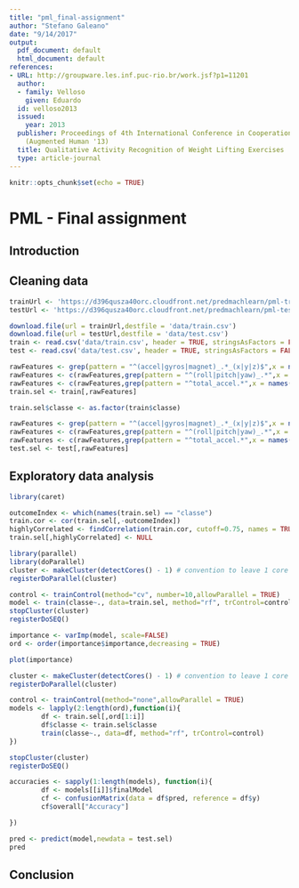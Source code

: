 ```yaml
---
title: "pml_final-assignment"
author: "Stefano Galeano"
date: "9/14/2017"
output:
  pdf_document: default
  html_document: default
references:
- URL: http://groupware.les.inf.puc-rio.br/work.jsf?p1=11201
  author:
  - family: Velloso
    given: Eduardo
  id: velloso2013
  issued:
    year: 2013
  publisher: Proceedings of 4th International Conference in Cooperation with SIGCHI
    (Augmented Human '13)
  title: Qualitative Activity Recognition of Weight Lifting Exercises
  type: article-journal
---
```



```r
knitr::opts_chunk$set(echo = TRUE)
```

# PML - Final assignment

## Introduction

## Cleaning data

```r
trainUrl <- 'https://d396qusza40orc.cloudfront.net/predmachlearn/pml-training.csv'
testUrl <- 'https://d396qusza40orc.cloudfront.net/predmachlearn/pml-testing.csv'

download.file(url = trainUrl,destfile = 'data/train.csv')
download.file(url = testUrl,destfile = 'data/test.csv')
train <- read.csv('data/train.csv', header = TRUE, stringsAsFactors = FALSE, na.strings = c("NA","#DIV/0!",""))
test <- read.csv('data/test.csv', header = TRUE, stringsAsFactors = FALSE, na.strings = c("NA","#DIV/0!",""))
```

```r
rawFeatures <- grep(pattern = "^(accel|gyros|magnet)_.*_(x|y|z)$",x = names(train))
rawFeatures <- c(rawFeatures,grep(pattern = "^(roll|pitch|yaw)_.*",x = names(train)))
rawFeatures <- c(rawFeatures,grep(pattern = "^total_accel.*",x = names(train)))
train.sel <- train[,rawFeatures]

train.sel$classe <- as.factor(train$classe)
```

```r
rawFeatures <- grep(pattern = "^(accel|gyros|magnet)_.*_(x|y|z)$",x = names(test))
rawFeatures <- c(rawFeatures,grep(pattern = "^(roll|pitch|yaw)_.*",x = names(test)))
rawFeatures <- c(rawFeatures,grep(pattern = "^total_accel.*",x = names(test)))
test.sel <- test[,rawFeatures]
```

## Exploratory data analysis

```r
library(caret)

outcomeIndex <- which(names(train.sel) == "classe")
train.cor <- cor(train.sel[,-outcomeIndex])
highlyCorrelated <- findCorrelation(train.cor, cutoff=0.75, names = TRUE)
train.sel[,highlyCorrelated] <- NULL
```

```r
library(parallel)
library(doParallel)
cluster <- makeCluster(detectCores() - 1) # convention to leave 1 core for OS
registerDoParallel(cluster)

control <- trainControl(method="cv", number=10,allowParallel = TRUE)
model <- train(classe~., data=train.sel, method="rf", trControl=control)
stopCluster(cluster)
registerDoSEQ()
```

```r
importance <- varImp(model, scale=FALSE)
ord <- order(importance$importance,decreasing = TRUE)

plot(importance)
```

```r
cluster <- makeCluster(detectCores() - 1) # convention to leave 1 core for OS
registerDoParallel(cluster)

control <- trainControl(method="none",allowParallel = TRUE)
models <- lapply(2:length(ord),function(i){
        df <- train.sel[,ord[1:i]]
        df$classe <- train.sel$classe
        train(classe~., data=df, method="rf", trControl=control)      
})

stopCluster(cluster)
registerDoSEQ()
```
```r
accuracies <- sapply(1:length(models), function(i){
        df <- models[[i]]$finalModel
        cf <- confusionMatrix(data = df$pred, reference = df$y)
        cf$overall["Accuracy"]

})
```
```r
pred <- predict(model,newdata = test.sel)
pred
```
## Conclusion

